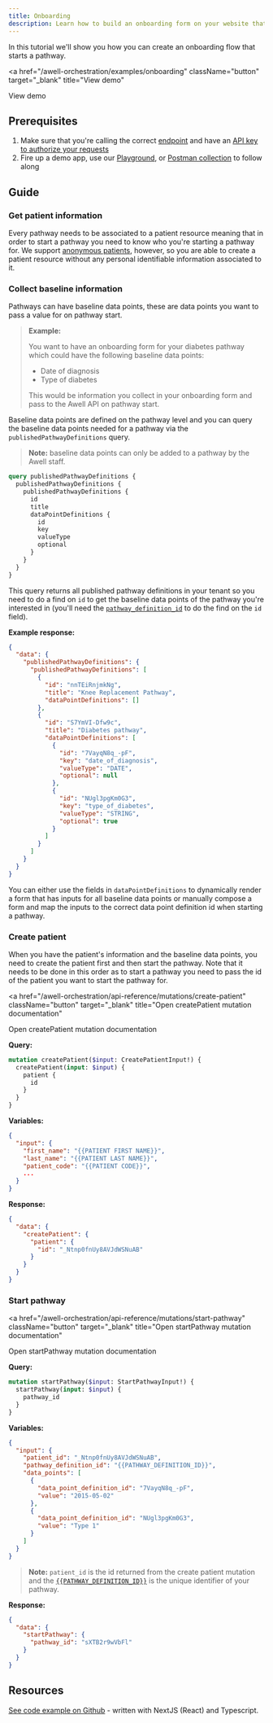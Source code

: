```yaml
---
title: Onboarding
description: Learn how to build an onboarding form on your website that starts a pathway for a patient
---
```


In this tutorial we'll show you how you can create an onboarding flow that starts a pathway.

<a
  href="/awell-orchestration/examples/onboarding"
  className="button"
  target="_blank"
  title="View demo"
>
  View demo
</a>

## Prerequisites

1. Make sure that you're calling the correct [endpoint](/awell-orchestration/api-reference/overview/endpoints) and have an [API key to authorize your requests](/awell-orchestration/awell-orchestration/api-reference/overview/authorization)
2. Fire up a demo app, use our [Playground](/awell-orchestration/api-reference/overview/playground), or [Postman collection](https://documenter.getpostman.com/view/19166134/UVXnGEJb) to follow along

## Guide

### Get patient information

Every pathway needs to be associated to a patient resource meaning that in order to start a pathway you need to know who you're starting a pathway for. We support [anonymous patients](/api-reference/mutations/create-patient#support-for-anonymous-patients), however, so you are able to create a patient resource without any personal identifiable information associated to it.

### Collect baseline information

Pathways can have baseline data points, these are data points you want to pass a value for on pathway start.

> **Example:**
>
> You want to have an onboarding form for your diabetes pathway which could have the following baseline data points:
>
> - Date of diagnosis
> - Type of diabetes
>
> This would be information you collect in your onboarding form and pass to the Awell API on pathway start.

Baseline data points are defined on the pathway level and you can query the baseline data points needed for a pathway via the `publishedPathwayDefinitions` query.

> **Note:** baseline data points can only be added to a pathway by the Awell staff.

```graphql
query publishedPathwayDefinitions {
  publishedPathwayDefinitions {
    publishedPathwayDefinitions {
      id
      title
      dataPointDefinitions {
        id
        key
        valueType
        optional
      }
    }
  }
}
```

This query returns all published pathway definitions in your tenant so you need to do a find on `id` to get the baseline data points of the pathway you're interested in (you'll need the [`pathway_definition_id`](/awell-orchestration/docs/getting-started/concepts-and-terminology#pathway-definition-id) to do the find on the `id ` field).

**Example response:**

```json
{
  "data": {
    "publishedPathwayDefinitions": {
      "publishedPathwayDefinitions": [
        {
          "id": "nnTEiRnjmkNg",
          "title": "Knee Replacement Pathway",
          "dataPointDefinitions": []
        },
        {
          "id": "S7YmVI-Dfw9c",
          "title": "Diabetes pathway",
          "dataPointDefinitions": [
            {
              "id": "7VayqN8q_-pF",
              "key": "date_of_diagnosis",
              "valueType": "DATE",
              "optional": null
            },
            {
              "id": "NUgl3pgKm0G3",
              "key": "type_of_diabetes",
              "valueType": "STRING",
              "optional": true
            }
          ]
        }
      ]
    }
  }
}
```

You can either use the fields in `dataPointDefinitions` to dynamically render a form that has inputs for all baseline data points or manually compose a form and map the inputs to the correct data point definition id when starting a pathway.

### Create patient

When you have the patient's information and the baseline data points, you need to create the patient first and then start the pathway. Note that it needs to be done in this order as to start a pathway you need to pass the id of the patient you want to start the pathway for.

<a
  href="/awell-orchestration/api-reference/mutations/create-patient"
  className="button"
  target="_blank"
  title="Open createPatient mutation documentation"
>
  Open createPatient mutation documentation
</a>

**Query:**

```graphql
mutation createPatient($input: CreatePatientInput!) {
  createPatient(input: $input) {
    patient {
      id
    }
  }
}
```

**Variables:**

```json
{
  "input": {
    "first_name": "{{PATIENT FIRST NAME}}",
    "last_name": "{{PATIENT LAST NAME}}",
    "patient_code": "{{PATIENT CODE}}",
    ...
  }
}
```

**Response:**

```json
{
  "data": {
    "createPatient": {
      "patient": {
        "id": "_Ntnp0fnUy8AVJdWSNuAB"
      }
    }
  }
}
```

### Start pathway

<a
  href="/awell-orchestration/api-reference/mutations/start-pathway"
  className="button"
  target="_blank"
  title="Open startPathway mutation documentation"
>
  Open startPathway mutation documentation
</a>

**Query:**

```graphql
mutation startPathway($input: StartPathwayInput!) {
  startPathway(input: $input) {
    pathway_id
  }
}
```

**Variables:**

```json
{
  "input": {
    "patient_id": "_Ntnp0fnUy8AVJdWSNuAB",
    "pathway_definition_id": "{{PATHWAY_DEFINITION_ID}}",
    "data_points": [
      {
        "data_point_definition_id": "7VayqN8q_-pF",
        "value": "2015-05-02"
      },
      {
        "data_point_definition_id": "NUgl3pgKm0G3",
        "value": "Type 1"
      }
    ]
  }
}
```

> **Note:** `patient_id` is the id returned from the create patient mutation and the [`{{PATHWAY_DEFINITION_ID}}`]({{PATHWAY_DEFINITION_ID}}) is the unique identifier of your pathway.

**Response:**

```json
{
  "data": {
    "startPathway": {
      "pathway_id": "sXTB2r9wVbFl"
    }
  }
}
```

## Resources

[See code example on Github](https://github.com/nckhell/awell-developers/blob/main/pages/examples/onboarding/index.tsx) - written with NextJS (React) and Typescript.
